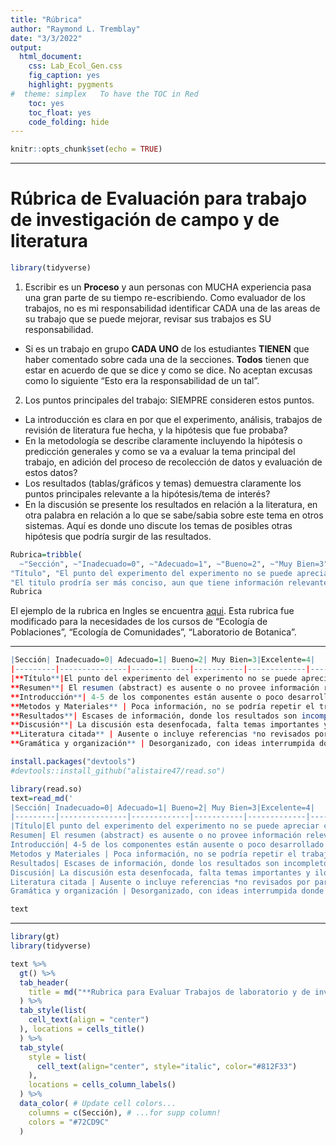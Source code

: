 ```yaml
---
title: "Rúbrica"
author: "Raymond L. Tremblay"
date: "3/3/2022"
output:
  html_document:
    css: Lab_Ecol_Gen.css
    fig_caption: yes
    highlight: pygments
#  theme: simplex   To have the TOC in Red
    toc: yes
    toc_float: yes
    code_folding: hide
---
```


```r
knitr::opts_chunk$set(echo = TRUE)
```

***

# Rúbrica de Evaluación para trabajo de investigación de campo y de literatura


```r
library(tidyverse)
```

1. Escribir es un **Proceso** y aun personas con MUCHA experiencia pasa una gran parte de su tiempo re-escribiendo.  Como evaluador de los trabajos, no es mi responsabilidad identificar CADA una de las areas de su trabajo que se puede mejorar, revisar sus trabajos es SU responsabilidad.  
  - Si es un trabajo en grupo **CADA UNO** de los estudiantes **TIENEN** que haber comentado sobre cada una de la secciones. **Todos** tienen que estar en acuerdo de que se dice y como se dice.  No aceptan excusas como lo siguiente "Esto era la responsabilidad de un tal".   

2. Los puntos principales del trabajo: SIEMPRE consideren estos puntos.
  - La introducción es clara en por que el experimento, análisis, trabajos de revisión de literatura fue hecha, y la hipótesis que fue probaba?
  - En la metodología se describe claramente incluyendo la hipótesis o predicción generales y como se va a evaluar la tema principal del trabajo, en adición del proceso de recolección de datos y evaluación de estos datos?
  - Los resultados (tablas/gráficos y temas) demuestra claramente los puntos principales relevante a la hipótesis/tema de interés?
  - En la discusión se presente los resultados en relación a la literatura, en otra palabra en relación a lo que se sabe/sabia sobre este tema en otros sistemas. Aquí es donde uno discute los temas de posibles otras hipótesis que podría surgir de las resultados.
  
  

```r
Rubrica=tribble(
  ~"Sección", ~"Inadecuado=0", ~"Adecuado=1", ~"Bueno=2", ~"Muy Bien=3", ~"Excelente=4",
"Título", "El punto del experimento del experimento no se puede apreciar con el titulo", "Hay dos o más problemas comparable a lo siguiente: El titulo no es preciso, el experimento es dificil detemrinar por el titulo, la mayoria de la información no esta presente",
"El titulo prodría ser más conciso, aun que tiene información relevante", "El titulo es consico, pero todavia no engloba todavia el concepto principal","El titulo es conciso y expresa bien el trabajo")
Rubrica
```

El ejemplo de la rubrica en Ingles se encuentra [aqui](https://dept.writing.wisc.edu/wac/using-rubrics-to-teach-and-evaluate-writing-in-biology/). Esta rubrica fue modificado para la necesidades de los cursos de "Ecología de Poblaciones", "Ecología de Comunidades", "Laboratorio de Botanica".   


***
```r
|Sección| Inadecuado=0| Adecuado=1| Bueno=2| Muy Bien=3|Excelente=4|
|---------|---------------|-------------|-----------|-------------|-------------|
|**Título**|El punto del experimento del experimento no se puede apreciar con el titulo| Hay dos o más problemas comparable a lo siguiente: El titulo no es preciso, el experimento es difícil determinar por el titulo, la mayoria de la información no esta presente|El titulo prodría ser más conciso, aun que tiene información relevante| El titulo es conciso, pero todavia no engloba todavía el concepto principal| El titulo es conciso y expresa bien el trabajo|
**Resumen**| El resumen (abstract) es ausente o no provee información relevante| Muchas componentes son ausente, no son clarar o no citado de forma clara | Incluye parte de la información| Es conciso, claro pero falta alguna información| Conciso, claro y cubre todas la información y es de 200 palabras o menos|
**Introducción**| 4-5 de los componentes están ausente o poco desarrollado | Cubre algunos componentes pero podría ser más claro y consisto, los aspectos principales pudiese ser más lógico, claro, por ejemplo la información base no esta enfocado en la problemática y racional del tema | Cubre más de los temas, pero todavía falta enfocar el trabajo | El trabajo es conciso y cubre los temas principales del trabajo | Claro, conciso, todos los temas están bien presentado con sus referencias relevantes|
**Metodos y Materiales** | Poca información, no se podría repetir el trabajo | El procedimiento esta presente pero el lector no podría replicar el trabajo | El procedimiento es más claro pero todavía falta detalles | Conciso y claro donde falta algunos puntos y detalles menores | El trabajo es claro y se podría replicar|
**Resultados**| Escases de información, donde los resultados son incompletos (gráficos, tablas etc) | La tablas y gráficos y descripción de ellas están ausente o no suficiente clara para entender los resultados | Se presento los resultados suficiente bien pero tiene unas lagunas en la información, como descripción incompleta de los resultados, promedios, varianzas, unidades de medida | Ha presentado en el texto y gráficos/tablas los resultados de forma concisa y clara, con detalles menores que en las tablas que son ausente | La sección de resultados esta bien organizada y se entiende bien los resultados del texto y las figuras/tablas|
**Discusión**| La discusión esta desenfocada, falta temas importantes y ilógica sin evaluación **Critica** de los resultados. No apoyado de la literatura revisada por pares | Hay algunos de los temas anteriores incluido, pero la mayoría no están desarrollada con suficiente detalles | La discusión incluye 2 o más de los temas anteriores con cierto detalles de discusión apoyado por la literatura | La mayoría de los temas están discutido y apoyado por la literatura | Todos los temas están presente con un desarrollo lógico y apoyado de la literatura y una discusión con elementos que sugiere pensamiento critico|
**Literatura citada** | Ausente o incluye referencias *no revisados por pares* en el cuerpo de su trabajo | Presente pero no orden alfabético y/o no cumple con consistencia en su descripción o uso inadecuado | En orden alfabético, pero no incluye la cantidad todas las referencias pedido, o no incluye referencias en todas las secciones (introducción, métodos, discusión) | En orden alfabético, pero no incluye la cantidad todas las referencias pedido, o no incluye referencias en todas las secciones (introducción, métodos, discusión), falta alguna de la información | Referencias en todas las secciones de su trabajo, y orden alfabético con SOLAMENTE artículos revisado por pares |
**Gramática y organización** | Desorganizado, con ideas interrumpida donde no hay flujo de ideas | Problema con la organización de la secciones, dificultad con la claridad y errores gramaticales | Organización un poco problemático con el flujo de ideas, por ejemplo, la explicación de los métodos en la sección de resultados, y errores gramaticales | La organización esta bien, con pocos problemas de estructura de frase que no son claras o que las ideas no fluje o errores gramaticales | Organización excelente, las ideas fluje, la selección del vocabulario es correcta con pocos errores gramaticales | 
``` 



```r
install.packages("devtools")
#devtools::install_github("alistaire47/read.so")
```



```r

library(read.so)
text=read_md('
|Sección| Inadecuado=0| Adecuado=1| Bueno=2| Muy Bien=3|Excelente=4|
|---------|---------------|-------------|-----------|-------------|-------------|
|Título|El punto del experimento del experimento no se puede apreciar con el titulo| Hay dos o más problemas comparable a lo siguiente: El titulo no es preciso, el experimento es difícil determinar por el titulo, la mayoria de la información no esta presente|El titulo prodría ser más conciso, aun que tiene información relevante| El titulo es conciso, pero todavia no engloba todavía el concepto principal| El titulo es conciso y expresa bien el trabajo|
Resumen| El resumen (abstract) es ausente o no provee información relevante| Muchas componentes son ausente, no son clarar o no citado de forma clara | Incluye parte de la información| Es conciso, claro pero falta alguna información| Conciso, claro y cubre todas la información y es de 200 palabras o menos|
Introducción| 4-5 de los componentes están ausente o poco desarrollado | Cubre algunos componentes pero podría ser más claro y consisto, los aspectos principales pudiese ser más lógico, claro, por ejemplo la información base no esta enfocado en la problemática y racional del tema | Cubre más de los temas, pero todavía falta enfocar el trabajo | El trabajo es conciso y cubre los temas principales del trabajo | Claro, conciso, todos los temas están bien presentado con sus referencias relevantes|
Metodos y Materiales | Poca información, no se podría repetir el trabajo | El procedimiento esta presente pero el lector no podría replicar el trabajo | El procedimiento es más claro pero todavía falta detalles | Conciso y claro donde falta algunos puntos y detalles menores | El trabajo es claro y se podría replicar|
Resultados| Escases de información, donde los resultados son incompletos (gráficos, tablas etc) | La tablas y gráficos y descripción de ellas están ausente o no suficiente clara para entender los resultados | Se presento los resultados suficiente bien pero tiene unas lagunas en la información, como descripción incompleta de los resultados, promedios, varianzas, unidades de medida | Ha presentado en el texto y gráficos/tablas los resultados de forma concisa y clara, con detalles menores que en las tablas que son ausente | La sección de resultados esta bien organizada y se entiende bien los resultados del texto y las figuras/tablas|
Discusión| La discusión esta desenfocada, falta temas importantes y ilógica sin evaluación **Critica** de los resultados. No apoyado de la literatura revisada por pares | Hay algunos de los temas anteriores incluido, pero la mayoría no están desarrollada con suficiente detalles | La discusión incluye 2 o más de los temas anteriores con cierto detalles de discusión apoyado por la literatura | La mayoría de los temas están discutido y apoyado por la literatura | Todos los temas están presente con un desarrollo lógico y apoyado de la literatura y una discusión con elementos que sugiere pensamiento critico|
Literatura citada | Ausente o incluye referencias *no revisados por pares* en el cuerpo de su trabajo | Presente pero no orden alfabético y/o no cumple con consistencia en su descripción o uso inadecuado | En orden alfabético, pero no incluye la cantidad todas las referencias pedido, o no incluye referencias en todas las secciones (introducción, métodos, discusión) | En orden alfabético, pero no incluye la cantidad todas las referencias pedido, o no incluye referencias en todas las secciones (introducción, métodos, discusión), falta alguna de la información | Referencias en todas las secciones de su trabajo, y orden alfabético con SOLAMENTE artículos revisado por pares |
Gramática y organización | Desorganizado, con ideas interrumpida donde no hay flujo de ideas | Problema con la organización de la secciones, dificultad con la claridad y errores gramaticales | Organización un poco problemático con el flujo de ideas, por ejemplo, la explicación de los métodos en la sección de resultados, y errores gramaticales | La organización esta bien, con pocos problemas de estructura de frase que no son claras o que las ideas no fluje o errores gramaticales | Organización excelente, las ideas fluje, la selección del vocabulario es correcta con pocos errores gramaticales | ')

text
```


***


```r
library(gt)
library(tidyverse)
```



```r
text %>% 
  gt() %>% 
  tab_header(
    title = md("**Rubrica para Evaluar Trabajos de laboratorio y de investigación**")
  ) %>% 
  tab_style(list(
    cell_text(align = "center")
  ), locations = cells_title()
  ) %>% 
  tab_style(
    style = list(
      cell_text(align="center", style="italic", color="#812F33")
    ),
    locations = cells_column_labels()
  ) %>% 
  data_color( # Update cell colors...
    columns = c(Sección), # ...for supp column!
    colors = "#72CD9C"
  ) 
  
  
```

